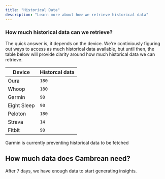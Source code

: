 ```yaml
---
title: "Historical Data"
description: "Learn more about how we retrieve historical data"
---
```


### How much historical data can we retrieve?
The quick answer is, it depends on the device. 
We're continiously figuring out ways to access as much historical data available, but until then, the table below will provide clarity around how much historical data we can retrieve. 

| Device         | Historcal data                  |        
| ---------------| --------------------------------|
| Oura           | `180`                           | 
| Whoop          | `180`                           |
| Garmin         | `90`                            |
| Eight Sleep    | `90`                            |
| Peloton        | `180`                           |
| Strava         | `14`                            |
| Fitbit         | `90`                            |

<Tip>
Garmin is currently preventing historical data to be fetched
</Tip>

## How much data does Cambrean need? 
After 7 days, we have enough data to start generating insights. 

